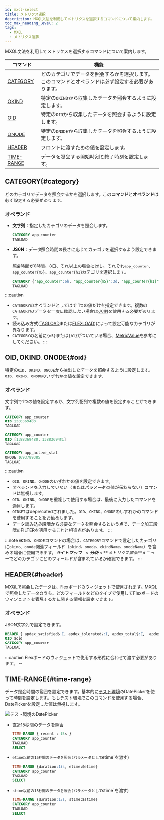 ```yaml
---
id: mxql-select
title: メトリクス選択
description: MXQL文法を利用してメトリクスを選択するコマンドについて案内します。
toc_max_heading_level: 2
tags:
  - MXQL
  - メトリクス選択
---
```


MXQL文法を利用してメトリクスを選択するコマンドについて案内します。

| コマンド                      | 機能                                                  |
| ------------------------- | --------------------------------------------------- |
| [CATEGORY](#category)     | どのカテゴリでデータを照会するかを選択します。このコマンドとオペランドは必ず設定する必要があります。  |
| [OKIND](#oid)             | 特定の`OKIND`から収集したデータを照会するように設定します。                   |
| [OID](#oid)               | 特定の`OID`から収集したデータを照会するように設定します。                     |
| [ONODE](#oid)             | 特定の`ONODE`から収集したデータを照会するように設定します。                   |
| [HEADER](#header)         | フロントに渡すための値を設定します。                                  |
| [TIME-RANGE](#time-range) | データを照会する開始時刻と終了時刻を設定します。                            |

## CATEGORY{#category}

どのカテゴリでデータを照会するかを選択します。この**コマンド**と**オペランド**は必ず設定する必要があります。 

### オペランド

-   **文字列**：指定したカテゴリのデータを照会します。

    ```sql title='조회시간에 상관없이 항상 app_counter 카테고리의 데이터를 로드합니다.''
    CATEGORY app_counter
    TAGLOAD
    ```

-   **JSON**：データ照会時間の長さに応じてカテゴリを選択するよう設定できます。

    照会時間が6時間、3日、それ以上の場合に対し、それぞれ`app_counter`、`app_counter{m5}`、`app_counter{h1}`カテゴリを選択します。

    ```sql
    CATEGORY {"app_counter":6h, "app_counter{m5}":3d, "app_counter{h1}":unlimit } 
    TAGLOAD 
    ```

:::caution

-   `CATEGORY`のオペランドとしてはで 1つの値だけを指定できます。複数の`CATEGORY`のデータを一度に確認したい場合は[JOIN](mxql-calculate#join)を使用する必要があります。
-   読み込み方式([TAGLOAD](mxql-loading#tagload)または[FLEXLOAD](mxql-loading#flexload))によって設定可能なカテゴリが異なります。 
-   `CATEGORY`の名前に`{m5}`または`{h1}`がついている場合、[MetricValue](mxql-guide#metric-value)を参考にしてください。
:::

## OID, OKIND, ONODE{#oid}

特定の`OID`、`OKIND`、`ONODE`から抽出したデータを照会するように設定します。`OID`、`OKIND`、`ONODE`のいずれかの値を設定できます。

### オペランド

文字列で1つの値を設定するか、文字列配列で複数の値を設定することができます。 

```sql title='예시 1'
CATEGORY app_counter
OID 1388369480
TAGLOAD
```

```sql title='예시 2'
CATEGORY app_counter
OID [1388369480, 1388369481] 
TAGLOAD
```

```sql title='예시 3'
CATEGORY app_active_stat
ONODE 1693789385
TAGLOAD
```

:::caution

-   `OID`、`OKIND`、`ONODE`のいずれかの値を設定できます。 
-   オペランドを入力していない（またはパラメータの値が伝わらない）コマンドは無視します。
-   `OID`、`OKIND`、`ONODE`を重複して使用する場合は、最後に入力したコマンドを適用します。
-   `OIDSET`はdeprecatedされました。`OID`、`OKIND`、`ONODE`のいずれかのコマンドを使用することをお勧めします。
-   データ読み込み段階から必要なデータを照会するという点で、データ加工段階の[FILTER](mxql-calculate#filter)を適用することと相違点があります。
:::

:::note
`OKIND`、`ONODE`コマンドの場合は、`CATEGORY`コマンドで設定したカテゴリに`okind`、`onode`関連フィールド（`okind`、`onode`、`okindName`、`onodeName`）を含める場合に使用できます。**_サイトマップ_**　> ***分析*** > **_メトリクス照会_**メニューでどのカテゴリにどのフィールドが含まれているか確認できます。 
:::

## HEADER{#header}

MXQLで照会したデータは、Flexボードのウィジェットで使用されます。MXQLで照会したデータのうち、どのフィールドをどのタイプで使用してFlexボードのウィジェットを表現するかに関する情報を設定できます。

### オペランド

JSON文字列で設定できます。 

```sql title='예시'
HEADER { apdex_satisfied$:I, apdex_tolerated$:I, apdex_total$:I,  apdex$:F, category: app_counter}
OID $oid
CATEGORY app_counter
TAGLOAD
```

:::caution
Flexボードのウィジェットで使用する形式に合わせて渡す必要があります。
:::

## TIME-RANGE{#time-range}

データ照会時間の範囲を設定できます。基本的に[テスト環境](mxql-guide#test-env)のDatePickerを使って時間を設定します。もしテスト環境でこのコマンドを使用する場合、DatePickerを設定した値は無視します。 

![テスト環境のDatePicker](https://img.whatap.io/media/images/mxql-8.png)

-   直近15秒間のデータを照会

    ```sql
    TIME-RANGE { recent : 15s }
    CATEGORY app_counter
    TAGLOAD
    SELECT
    ```

-   `etime以前の15秒間のデータを照会(パラメータとして`etime\`を渡す)

    ```sql
    TIME-RANGE {duration:15s, etime:$etime}
    CATEGORY app_counter
    TAGLOAD
    SELECT
    ```

-   `stime以前の15秒間のデータを照会(パラメータとして`stime\`を渡す)

    ```sql
    TIME-RANGE {duration:15s, stime:$stime}
    CATEGORY app_counter
    TAGLOAD
    SELECT
    ```
